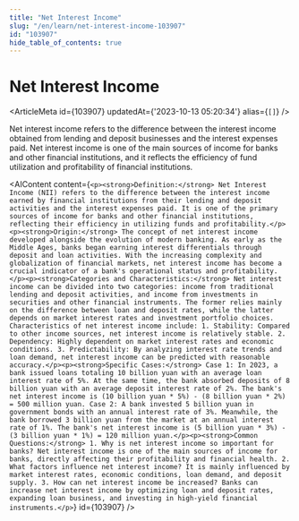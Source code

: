 ```yaml
---
title: "Net Interest Income"
slug: "/en/learn/net-interest-income-103907"
id: "103907"
hide_table_of_contents: true
---
```



# Net Interest Income

<ArticleMeta id={103907} updatedAt={'2023-10-13 05:20:34'} alias={`[]`} />
<div className='border-solid border-b border-t-0 my-4 border-[var(--ifm-color-gray-300)]' />

Net interest income refers to the difference between the interest income obtained from lending and deposit businesses and the interest expenses paid. Net interest income is one of the main sources of income for banks and other financial institutions, and it reflects the efficiency of fund utilization and profitability of financial institutions.

<AIContent content={`<p><strong>Definition:</strong> Net Interest Income (NII) refers to the difference between the interest income earned by financial institutions from their lending and deposit activities and the interest expenses paid. It is one of the primary sources of income for banks and other financial institutions, reflecting their efficiency in utilizing funds and profitability.</p><p><strong>Origin:</strong> The concept of net interest income developed alongside the evolution of modern banking. As early as the Middle Ages, banks began earning interest differentials through deposit and loan activities. With the increasing complexity and globalization of financial markets, net interest income has become a crucial indicator of a bank's operational status and profitability.</p><p><strong>Categories and Characteristics:</strong> Net interest income can be divided into two categories: income from traditional lending and deposit activities, and income from investments in securities and other financial instruments. The former relies mainly on the difference between loan and deposit rates, while the latter depends on market interest rates and investment portfolio choices. Characteristics of net interest income include: 1. Stability: Compared to other income sources, net interest income is relatively stable. 2. Dependency: Highly dependent on market interest rates and economic conditions. 3. Predictability: By analyzing interest rate trends and loan demand, net interest income can be predicted with reasonable accuracy.</p><p><strong>Specific Cases:</strong> Case 1: In 2023, a bank issued loans totaling 10 billion yuan with an average loan interest rate of 5%. At the same time, the bank absorbed deposits of 8 billion yuan with an average deposit interest rate of 2%. The bank's net interest income is (10 billion yuan * 5%) - (8 billion yuan * 2%) = 500 million yuan. Case 2: A bank invested 5 billion yuan in government bonds with an annual interest rate of 3%. Meanwhile, the bank borrowed 3 billion yuan from the market at an annual interest rate of 1%. The bank's net interest income is (5 billion yuan * 3%) - (3 billion yuan * 1%) = 120 million yuan.</p><p><strong>Common Questions:</strong> 1. Why is net interest income so important for banks? Net interest income is one of the main sources of income for banks, directly affecting their profitability and financial health. 2. What factors influence net interest income? It is mainly influenced by market interest rates, economic conditions, loan demand, and deposit supply. 3. How can net interest income be increased? Banks can increase net interest income by optimizing loan and deposit rates, expanding loan business, and investing in high-yield financial instruments.</p>`} id={103907} />
